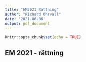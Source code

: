 ```yaml
---
title: "EM2021 Rättning"
author: "Richard Öhrvall"
date: '2021-06-06'
output: pdf_document
---
```


```r
knitr::opts_chunk$set(echo = TRUE)
```

## EM 2021 - rättning
